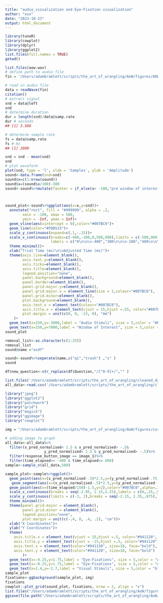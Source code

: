 ```yaml
---
title: "audio_vizualization and Eye-Fixation visualization"
author: "xxx"
date: "2023-10-23"
output: html_document
---
```


```r
library(tuneR) 
library(cowplot)
library(dplyr)
library(ggplot2)
list.files(full.names = TRUE)
getwd()

```
```r
list.files(aow.wav)
# define path to audio file
fin = '/Users/adambramlett/scripts/the_art_of_wrangling/AoW/figures/AOW.wav'

# read in audio file
data = readWave(fin)
citation()
# extract signal
snd = data@left
snd
# determine duration
dur = length(snd)/data@samp.rate
dur # seconds
## [1] 3.588

# determine sample rate
fs = data@samp.rate
fs # Hz
## [1] 2000

snd = snd - mean(snd)
snd
# plot waveform
plot(snd, type = 'l', xlab = 'Samples', ylab = 'Amplitude')
sound<-data.frame(snd=snd)
sound$x=c(1:nrow(sound))
sound$x=(sound$x/100)-300
sound<-sound%>%mutate(faceter = if_else(x< -100,"pre window of interest",if_else(x> -100 & x<500,"window of interest","post window of interest")))



sound_plot<-sound%>%ggplot(aes(x=x,y=snd))+
  annotate("rect", fill = "#999999", alpha = .2, 
        xmin = -100, xmax = 500,
        ymin = -Inf, ymax = Inf)+
  geom_vline(aes(xintercept = 0),color="#007BC0")+
  geom_line(color="#FDB515")+
  scale_y_continuous(expand=c(.1,-.15))+
  scale_x_continuous(breaks=c(-400,-100,0,500,900),limits = c(-500,900),
                     labels = c("0\n\n\n-400","300\n\n\n-100","400\n\n\n0","800\n\n\n400","1200\n\n\n800"))+
  theme_minimal()+
  xlab("Trial Time (ms)\n\nAdjusted Time (ms)")+
  theme(axis.line=element_blank(),
        axis.text.y=element_blank(),
        axis.ticks=element_blank(),
        axis.title=element_blank(),
        legend.position="none",
        panel.background=element_blank(),
        panel.border=element_blank(),
        panel.grid.major.y=element_blank(),
        panel.grid.major.x = element_line(size = 1,colour="#007BC0"),
        panel.grid.minor=element_blank(),
        plot.background=element_blank(),
        axis.text.x = element_text(colour="#007BC0"),
        axis.title.x = element_text(vjust = 15,hjust =.55, color="#007BC0", size=14, face="bold"),
        plot.margin = unit(c(0, 0, -13, 0), "mm")
    )+
  geom_text(x=250,y=-3000,label = "Audio Stimuli", size = 5,color = "#FDB515")+
  geom_text(x=250,y=7000,label = "Window of Interest", size = 5,color = "#999999")
sound_plot
```

```r
removal_list<-as.character(c(1:25))
removal_list
sound$name ="asdf"

sound<-sound%>%seperate(name,c("q1","trash") ,"s" )
sound

df$new_question<-str_replace(df$Question,"/[^0-9]+/","" )
```

```r
list.files('/Users/adambramlett/scripts/the_art_of_wrangling/cleaned_data/')
all_data<-read.csv('/Users/adambramlett/scripts/the_art_of_wrangling/cleaned_data/all_data.csv')

library("jpeg") 
library("ggplot2") 
library("patchwork")
library("grid")
library("magick")
library("ggimage") 
library("cowplot")
```
```r

img = "/Users/adambramlett/scripts/the_art_of_wrangling/AoW/figures/core_four_background.jpeg"

# adding image to graph  
all_data<-all_data%>%
  filter(x_pred_normalised< 1.5 & x_pred_normalised> -.5&
                  y_pred_normalised< 1.5 & y_pred_normalised> -.5)%>%
  filter(response_button_image == image_1)%>%
  filter(time_elapsed>= -400 & time_elapsed<= 800)
sample<-sample_n(all_data,500)

sample_plot<-sample%>%ggplot()+
  geom_point(aes(x=(x_pred_normalised-.5)*2.5,y=(y_pred_normalised-.75)*2),color="#941120",alpha=.5)+
   geom_segment(aes(x=(x_pred_normalised-.5)*2.5,y=(y_pred_normalised-.75)*2, xend = (time_elapsed/150)-1.5, yend = 2),alpha=.1,color="#941120")+
  geom_point(aes(x=(time_elapsed/150)-1.5,y=2),color="#007BC0",alpha=.1)+
  scale_x_continuous(breaks = seq(-2.85, 2.15,1.25),labels = c(0,.25,.5,.75,1))+
  scale_y_continuous(limits = c(-3, 2),breaks = seq(-2.15, 1.35,.875),labels = c(0,.25,.5,.75,1))+
  theme_minimal()+
  theme(panel.grid.major = element_blank(), 
        panel.grid.minor = element_blank(),
        legend.position="none",
        plot.margin = unit(c(-.4, 0, .4, .2), "cm"))+
  xlab("X Coordinates")+
  ylab("Y Coordinates")+
  theme(
    axis.title.x = element_text(vjust = 15,hjust =.5, color="#941120", size=10),
    axis.title.y = element_text(vjust = -15,hjust =.5, color="#941120", size=10),
    axis.text.x = element_text(color="#941120", size=10, face="bold"),
    axis.text.y = element_text(color="#941120", size=10, face="bold")
        )+
  geom_text(x=-0.25,y=1.75,label = "Eye-Fixations", size = 5,color = "white",face="bold")+
  geom_text(x=-0.25,y=1.75,label = "Eye-Fixations", size = 5,color = "#941120",face="bold")+
  geom_text(x=1.4,y=-2.7,label = "Visual Stimuli", size = 5,color = "black",face="bold")
sample_plot
fixations<-ggbackground(sample_plot, img)
fixations
cowplot::plot_grid(sound_plot, fixations, nrow = 2, align = "v")
list.files("/Users/adambramlett/scripts/the_art_of_wrangling/AoW/figures/")
ggsave(file.path("/Users/adambramlett/scripts/the_art_of_wrangling/AoW/figures/Core_four_R_revised.jpeg"), width = 7, height = 8)
```




